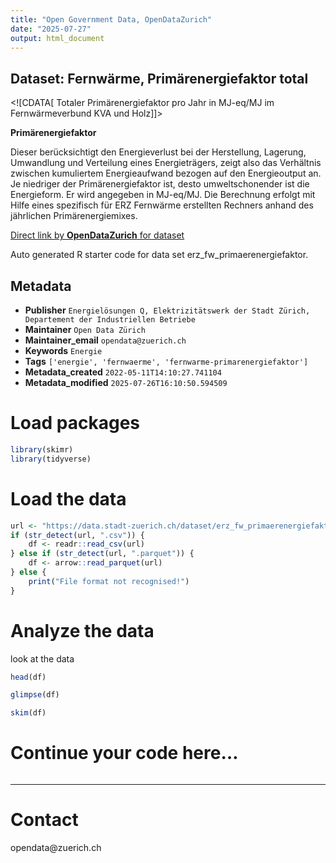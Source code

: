 ```yaml
---
title: "Open Government Data, OpenDataZurich"
date: "2025-07-27"
output: html_document
---
```


## Dataset: Fernwärme, Primärenergiefaktor total

<![CDATA[
Totaler Primärenergiefaktor pro Jahr in MJ-eq/MJ im Fernwärmeverbund KVA und Holz
]]>

**Primärenergiefaktor**

Dieser berücksichtigt den Energieverlust bei der Herstellung, Lagerung, Umwandlung und Verteilung eines Energieträgers, zeigt also das Verhältnis zwischen kumuliertem Energieaufwand bezogen auf den Energieoutput an. Je niedriger der Primärenergiefaktor ist, desto umweltschonender ist die Energieform. Er wird angegeben in MJ-eq/MJ.
Die Berechnung erfolgt mit Hilfe eines spezifisch für ERZ Fernwärme erstellten Rechners anhand des jährlichen Primärenergiemixes.



[Direct link by **OpenDataZurich** for dataset](https://data.stadt-zuerich.ch/dataset/erz_fw_primaerenergiefaktor)

Auto generated R starter code for data set erz_fw_primaerenergiefaktor.

## Metadata

- **Publisher** `Energielösungen Q, Elektrizitätswerk der Stadt Zürich, Departement der Industriellen Betriebe`
- **Maintainer** `Open Data Zürich`
- **Maintainer_email** `opendata@zuerich.ch`
- **Keywords** `Energie`
- **Tags** `['energie', 'fernwaerme', 'fernwarme-primarenergiefaktor']`
- **Metadata_created** `2022-05-11T14:10:27.741104`
- **Metadata_modified** `2025-07-26T16:10:50.594509`


# Load packages

```r
library(skimr)
library(tidyverse)
```

# Load the data

```r
url <- "https://data.stadt-zuerich.ch/dataset/erz_fw_primaerenergiefaktor/download/fw_primaerenergiefaktor.csv"
if (str_detect(url, ".csv")) {
    df <- readr::read_csv(url)
} else if (str_detect(url, ".parquet")) {
    df <- arrow::read_parquet(url)
} else {
    print("File format not recognised!")
}
```

# Analyze the data

look at the data
```r
head(df)
```

```r
glimpse(df)
```

```r
skim(df)
```

# Continue your code here...

```r

```

------------------------------------------------------------------------

# Contact

opendata@zuerich.ch
